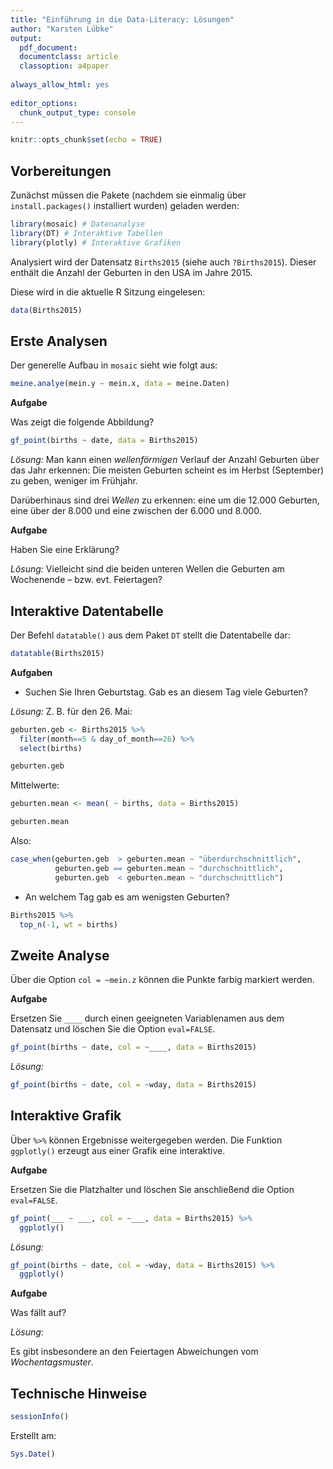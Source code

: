 ```yaml
---
title: "Einführung in die Data-Literacy: Lösungen"
author: "Karsten Lübke"
output: 
  pdf_document:
  documentclass: article
  classoption: a4paper
  
always_allow_html: yes
    
editor_options: 
  chunk_output_type: console
---
```


```r
knitr::opts_chunk$set(echo = TRUE)
```

<!-- Hinweis: Das Dokument wird erzeugt durch Klick auf `Knit`.  -->


## Vorbereitungen

Zunächst müssen die Pakete (nachdem sie einmalig über `install.packages()` installiert wurden) geladen werden:

<!-- Hinweis: Ein *Chunk* wird an die `Console` geschickt über den grünen Pfeil rechts oben: "Run Current Chunk". -->

```r
library(mosaic) # Datenanalyse
library(DT) # Interaktive Tabellen
library(plotly) # Interaktive Grafiken
```

Analysiert wird der Datensatz `Births2015` (siehe auch `?Births2015`). Dieser enthält die Anzahl der Geburten in den USA im Jahre 2015.

Diese wird in die aktuelle R Sitzung eingelesen:

```r
data(Births2015)
```

## Erste Analysen

Der generelle Aufbau in `mosaic` sieht wie folgt aus:

```r
meine.analye(mein.y ~ mein.x, data = meine.Daten)
```

**Aufgabe**

Was zeigt die folgende Abbildung?
 
```r
gf_point(births ~ date, data = Births2015)
```

*Lösung:* Man kann einen *wellenförmigen* Verlauf der Anzahl Geburten über das Jahr erkennen: Die meisten Geburten scheint es im Herbst (September) zu geben, weniger im Frühjahr.

Darüberhinaus sind drei *Wellen* zu erkennen: eine um die $12.000$ Geburten, eine über der $8.000$ und eine zwischen der $6.000$ und $8.000$.

**Aufgabe** 

Haben Sie eine Erklärung?

*Lösung:* Vielleicht sind die beiden unteren Wellen die Geburten am Wochenende -- bzw. evt. Feiertagen?

## Interaktive Datentabelle

Der Befehl `datatable()` aus dem Paket `DT` stellt die Datentabelle dar:

```r
datatable(Births2015)
```

**Aufgaben**

- Suchen Sie Ihren Geburtstag. Gab es an diesem Tag viele Geburten? 

*Lösung:* Z. B. für den 26. Mai:

```r
geburten.geb <- Births2015 %>% 
  filter(month==5 & day_of_month==26) %>%
  select(births)

geburten.geb
```

Mittelwerte:
```r
geburten.mean <- mean( ~ births, data = Births2015)

geburten.mean
```

Also:

```r
case_when(geburten.geb  > geburten.mean ~ "überdurchschnittlich",
          geburten.geb == geburten.mean ~ "durchschnittlich",
          geburten.geb  < geburten.mean ~ "durchschnittlich")
```


- An welchem Tag gab es am wenigsten Geburten?

```r
Births2015 %>%
  top_n(-1, wt = births)
```


## Zweite Analyse

Über die Option `col = ~mein.z` können die Punkte farbig markiert werden. 

**Aufgabe**

Ersetzen Sie `____` durch einen geeigneten Variablenamen aus dem Datensatz und löschen Sie die Option `eval=FALSE`.

```r
gf_point(births ~ date, col = ~____, data = Births2015)
```

*Lösung:*

```r
gf_point(births ~ date, col = ~wday, data = Births2015)
```

## Interaktive Grafik

Über `%>%` können Ergebnisse weitergegeben werden. Die Funktion `ggplotly()` erzeugt aus einer Grafik eine interaktive.

**Aufgabe**

Ersetzen Sie die Platzhalter und löschen Sie anschließend die Option `eval=FALSE`.

```r
gf_point(___ ~ ___, col = ~___, data = Births2015) %>%
  ggplotly()
```

*Lösung:*

```r
gf_point(births ~ date, col = ~wday, data = Births2015) %>%
  ggplotly()
```


**Aufgabe**

Was fällt auf?

*Lösung*: 

Es gibt insbesondere an den Feiertagen Abweichungen vom *Wochentagsmuster*.

## Technische Hinweise

```r
sessionInfo()
```

Erstellt am:

```r
Sys.Date()
```




